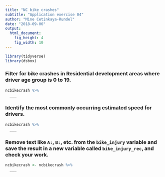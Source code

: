 ```yaml
---
title: "NC bike crashes"
subtitle: "Application exercise 04"
author: "Mine Cetinkaya-Rundel"
date: "2018-09-06"
output: 
  html_document: 
    fig_height: 4
    fig_width: 10
---
```


```r
library(tidyverse)
library(dsbox)
```

### Filter for bike crashes in Residential development areas where driver age group is 0 to 19.

```r
ncbikecrash %>%
  ___
```

### Identify the most commonly occurring estimated speed for drivers.

```r
ncbikecrash %>%
  ___
```

### Remove text like `A:`, `B:`, etc. from the `bike_injury` variable and save the result in a new variable called `bike_injury_rec`, and check your work.

```r
ncbikecrash <- ncbikecrash %>%
  ___
```
